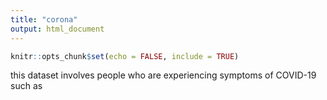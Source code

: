 ```yaml
---
title: "corona"
output: html_document
---
```


```r
knitr::opts_chunk$set(echo = FALSE, include = TRUE)
```

this dataset involves people who are experiencing symptoms of COVID-19 such as